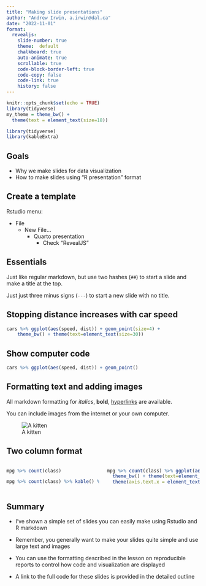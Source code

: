 ```yaml
---
title: "Making slide presentations"
author: "Andrew Irwin, a.irwin@dal.ca"
date: "2022-11-01"
format:
  revealjs:
    slide-number: true
    theme:  default
    chalkboard: true
    auto-animate: true
    scrollable: true
    code-block-border-left: true
    code-copy: false
    code-link: true
    history: false
---
```


```r
knitr::opts_chunk$set(echo = TRUE)
library(tidyverse)
my_theme = theme_bw() + 
  theme(text = element_text(size=18))
```


```r
library(tidyverse)
library(kableExtra)
```

## Goals

- Why we make slides for data visualization
- How to make slides using "R presentation" format

## Create a template


Rstudio menu: 

* File
  * New File...
    * Quarto presentation
      * Check "RevealJS"
    
## Essentials

Just like regular markdown, but use two hashes (`##`) to start a slide and make a title at the top.

Just just three minus signs (`---`) to start a new slide with no title.

## Stopping distance increases with car speed

```r
cars %>% ggplot(aes(speed, dist)) + geom_point(size=4) +
    theme_bw() + theme(text=element_text(size=30)) 
```


## Show computer code


```r
cars %>% ggplot(aes(speed, dist)) + geom_point()
```

## Formatting text and adding images


All markdown formatting for *italics*, **bold**, [hyperlinks](https://www.r-project.org/) are available.

You can include images from the internet or your own computer.

![A kitten](https://placekitten.com/200/300)

## Two column format

:::: {.columns}
::: {.column width="50%"}
```r
mpg %>% count(class)
```

```r
mpg %>% count(class) %>% kable() %>% kable_styling()
```
:::
::: {.column width="50%"}
```r
mpg %>% count(class) %>% ggplot(aes(x = class, y = n)) + geom_col() + 
  theme_bw() + theme(text=element_text(size=30)) +
  theme(axis.text.x = element_text(angle=90))
```
:::
::::


## Summary

* I've shown a simple set of slides you can easily make using Rstudio and R markdown

* Remember, you generally want to make your slides quite simple and use large text and images

* You can use the formatting described in the lesson on reproducible reports to control how code and visualization are displayed

* A link to the full code for these slides is provided in the detailed outline

